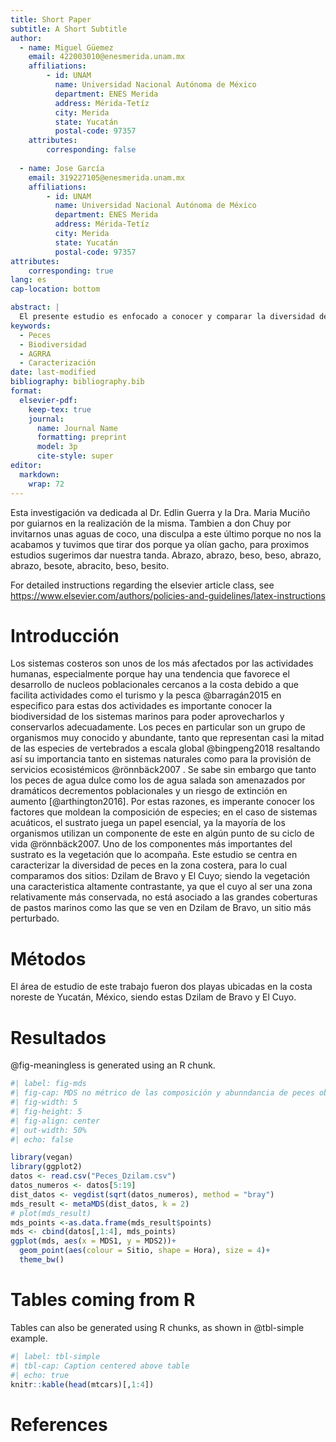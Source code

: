 ```yaml
---
title: Short Paper
subtitle: A Short Subtitle
author:
  - name: Miguel Güemez
    email: 422003010@enesmerida.unam.mx
    affiliations: 
        - id: UNAM
          name: Universidad Nacional Autónoma de México
          department: ENES Merida
          address: Mérida-Tetíz
          city: Merida
          state: Yucatán
          postal-code: 97357
    attributes:
        corresponding: false
  
  - name: Jose García
    email: 319227105@enesmerida.unam.mx
    affiliations:
        - id: UNAM
          name: Universidad Nacional Autónoma de México
          department: ENES Merida
          address: Mérida-Tetíz
          city: Merida
          state: Yucatán
          postal-code: 97357
attributes:
    corresponding: true
lang: es
cap-location: bottom

abstract: |
  El presente estudio es enfocado a conocer y comparar la diversidad de especies de peces en dos sitios dentro del Estado de Yucatán con diferentes condiciones ambientales, Dzilam de Bravo y El Cuyo. Se utilizó el protocolo AGRRA para muestreo de peces en ambos sitios y en dos tiempos: mañana y tarde. Los resultados mostraron una diferencia en las especies observadas tanto en  espacio como en tiempo [(sin embargo) fueron o no significativas]. Este estudio provee de una base para la investigación, programas de coservación y manejo de recursos. Se recomienda para futuros trabajos muestreos en escalas más amplias de tiempo
keywords: 
  - Peces
  - Biodiversidad
  - AGRRA
  - Caracterización
date: last-modified
bibliography: bibliography.bib
format:
  elsevier-pdf:
    keep-tex: true
    journal:
      name: Journal Name
      formatting: preprint
      model: 3p
      cite-style: super
editor: 
  markdown: 
    wrap: 72
---
```


Esta investigación va dedicada al Dr. Edlin Guerra y la Dra. Maria
Muciño por guiarnos en la realización de la misma. Tambien a don Chuy
por invitarnos unas aguas de coco, una disculpa a este último porque no
nos la acabamos y tuvimos que tirar dos porque ya olían gacho, para
proximos estudios sugerimos dar nuestra tanda. Abrazo, abrazo, beso,
beso, abrazo, abrazo, besote, abracito, beso, besito.

For detailed instructions regarding the elsevier article class, see
<https://www.elsevier.com/authors/policies-and-guidelines/latex-instructions>

# Introducción

Los sistemas costeros son unos de los más afectados por las actividades
humanas, especialmente porque hay una tendencia que favorece el
desarrollo de nucleos poblacionales cercanos a la costa debido a que
facilita actividades como el turismo y la pesca @barragán2015 en
especifico para estas dos actividades es importante conocer la
biodiversidad de los sistemas marinos para poder aprovecharlos y
conservarlos adecuadamente. Los peces en particular son un grupo de
organismos muy conocido y abundante, tanto que representan casi la mitad
de las especies de vertebrados a escala global @bingpeng2018 resaltando
así su importancia tanto en sistemas naturales como para la provisión de
servicios ecosistémicos @rönnbäck2007 . Se sabe sin embargo que tanto
los peces de agua dulce como los de agua salada son amenazados por
dramáticos decrementos poblacionales y un riesgo de extinción en aumento
[@arthington2016]. Por estas razones, es imperante conocer los factores
que moldean la composición de especies; en el caso de sistemas
acuáticos, el sustrato juega un papel esencial, ya la mayoría de los
organismos utilizan un componente de este en algún punto de su ciclo de
vida @rönnbäck2007. Uno de los componentes más importantes del sustrato
es la vegetación que lo acompaña. Este estudio se centra en caracterizar
la diversidad de peces en la zona costera, para lo cual comparamos dos
sitios: Dzilam de Bravo y El Cuyo; siendo la vegetación una
caracteristica altamente contrastante, ya que el cuyo al ser una zona
relativamente más conservada, no está asociado a las grandes coberturas
de pastos marinos como las que se ven en Dzilam de Bravo, un sitio más
perturbado.

# Métodos

El área de estudio de este trabajo fueron dos playas ubicadas en la
costa noreste de Yucatán, México, siendo estas Dzilam de Bravo y El
Cuyo.

# Resultados

@fig-meaningless is generated using an R chunk.

```r
#| label: fig-mds
#| fig-cap: MDS no métrico de las composición y abunndancia de peces observadas en Dzilam y el Cuyo, en horario matutino y vespertino.
#| fig-width: 5
#| fig-height: 5
#| fig-align: center
#| out-width: 50%
#| echo: false

library(vegan)
library(ggplot2)
datos <- read.csv("Peces_Dzilam.csv")
datos_numeros <- datos[5:19]
dist_datos <- vegdist(sqrt(datos_numeros), method = "bray")
mds_result <- metaMDS(dist_datos, k = 2)
# plot(mds_result)
mds_points <-as.data.frame(mds_result$points)
mds <- cbind(datos[,1:4], mds_points)
ggplot(mds, aes(x = MDS1, y = MDS2))+
  geom_point(aes(colour = Sitio, shape = Hora), size = 4)+
  theme_bw()


```

# Tables coming from R

Tables can also be generated using R chunks, as shown in @tbl-simple
example.

```r
#| label: tbl-simple
#| tbl-cap: Caption centered above table
#| echo: true
knitr::kable(head(mtcars)[,1:4])
```

# References {.unnumbered}
